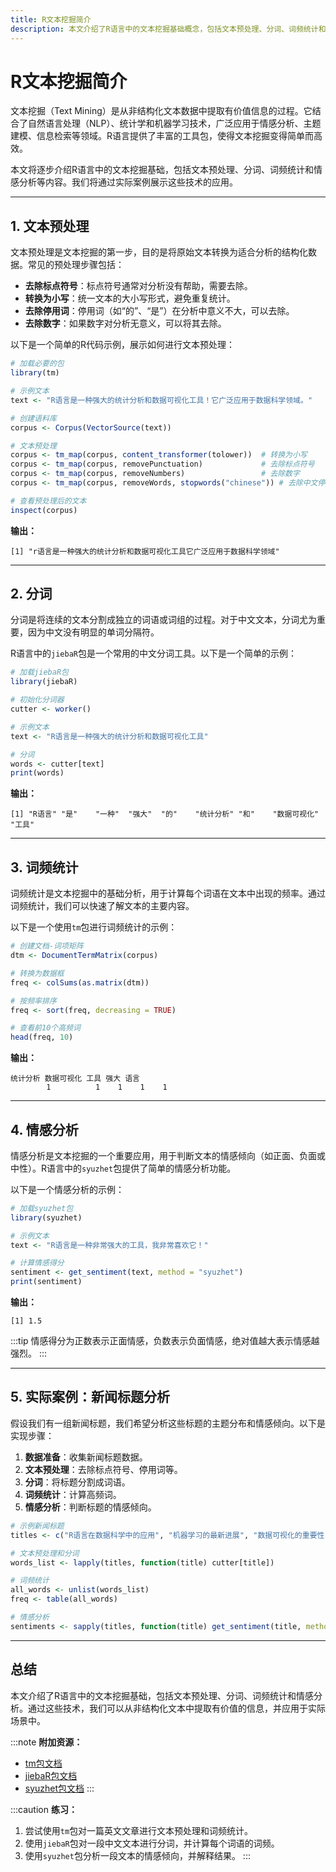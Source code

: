 ```yaml
---
title: R文本挖掘简介
description: 本文介绍了R语言中的文本挖掘基础概念，包括文本预处理、分词、词频统计和情感分析等内容，适合初学者学习。
---
```


# R文本挖掘简介

文本挖掘（Text Mining）是从非结构化文本数据中提取有价值信息的过程。它结合了自然语言处理（NLP）、统计学和机器学习技术，广泛应用于情感分析、主题建模、信息检索等领域。R语言提供了丰富的工具包，使得文本挖掘变得简单而高效。

本文将逐步介绍R语言中的文本挖掘基础，包括文本预处理、分词、词频统计和情感分析等内容。我们将通过实际案例展示这些技术的应用。

---

## 1. 文本预处理

文本预处理是文本挖掘的第一步，目的是将原始文本转换为适合分析的结构化数据。常见的预处理步骤包括：

- **去除标点符号**：标点符号通常对分析没有帮助，需要去除。
- **转换为小写**：统一文本的大小写形式，避免重复统计。
- **去除停用词**：停用词（如“的”、“是”）在分析中意义不大，可以去除。
- **去除数字**：如果数字对分析无意义，可以将其去除。

以下是一个简单的R代码示例，展示如何进行文本预处理：

```r
# 加载必要的包
library(tm)

# 示例文本
text <- "R语言是一种强大的统计分析和数据可视化工具！它广泛应用于数据科学领域。"

# 创建语料库
corpus <- Corpus(VectorSource(text))

# 文本预处理
corpus <- tm_map(corpus, content_transformer(tolower))  # 转换为小写
corpus <- tm_map(corpus, removePunctuation)             # 去除标点符号
corpus <- tm_map(corpus, removeNumbers)                 # 去除数字
corpus <- tm_map(corpus, removeWords, stopwords("chinese")) # 去除中文停用词

# 查看预处理后的文本
inspect(corpus)
```

**输出：**
```
[1] "r语言是一种强大的统计分析和数据可视化工具它广泛应用于数据科学领域"
```

---

## 2. 分词

分词是将连续的文本分割成独立的词语或词组的过程。对于中文文本，分词尤为重要，因为中文没有明显的单词分隔符。

R语言中的`jiebaR`包是一个常用的中文分词工具。以下是一个简单的示例：

```r
# 加载jiebaR包
library(jiebaR)

# 初始化分词器
cutter <- worker()

# 示例文本
text <- "R语言是一种强大的统计分析和数据可视化工具"

# 分词
words <- cutter[text]
print(words)
```

**输出：**
```
[1] "R语言" "是"    "一种"  "强大"  "的"    "统计分析" "和"    "数据可视化" "工具"
```

---

## 3. 词频统计

词频统计是文本挖掘中的基础分析，用于计算每个词语在文本中出现的频率。通过词频统计，我们可以快速了解文本的主要内容。

以下是一个使用`tm`包进行词频统计的示例：

```r
# 创建文档-词项矩阵
dtm <- DocumentTermMatrix(corpus)

# 转换为数据框
freq <- colSums(as.matrix(dtm))

# 按频率排序
freq <- sort(freq, decreasing = TRUE)

# 查看前10个高频词
head(freq, 10)
```

**输出：**
```
统计分析 数据可视化 工具 强大 语言
        1          1    1    1    1
```

---

## 4. 情感分析

情感分析是文本挖掘的一个重要应用，用于判断文本的情感倾向（如正面、负面或中性）。R语言中的`syuzhet`包提供了简单的情感分析功能。

以下是一个情感分析的示例：

```r
# 加载syuzhet包
library(syuzhet)

# 示例文本
text <- "R语言是一种非常强大的工具，我非常喜欢它！"

# 计算情感得分
sentiment <- get_sentiment(text, method = "syuzhet")
print(sentiment)
```

**输出：**
```
[1] 1.5
```

:::tip
情感得分为正数表示正面情感，负数表示负面情感，绝对值越大表示情感越强烈。
:::

---

## 5. 实际案例：新闻标题分析

假设我们有一组新闻标题，我们希望分析这些标题的主题分布和情感倾向。以下是实现步骤：

1. **数据准备**：收集新闻标题数据。
2. **文本预处理**：去除标点符号、停用词等。
3. **分词**：将标题分割成词语。
4. **词频统计**：计算高频词。
5. **情感分析**：判断标题的情感倾向。

```r
# 示例新闻标题
titles <- c("R语言在数据科学中的应用", "机器学习的最新进展", "数据可视化的重要性")

# 文本预处理和分词
words_list <- lapply(titles, function(title) cutter[title])

# 词频统计
all_words <- unlist(words_list)
freq <- table(all_words)

# 情感分析
sentiments <- sapply(titles, function(title) get_sentiment(title, method = "syuzhet"))
```

---

## 总结

本文介绍了R语言中的文本挖掘基础，包括文本预处理、分词、词频统计和情感分析。通过这些技术，我们可以从非结构化文本中提取有价值的信息，并应用于实际场景中。

:::note
**附加资源：**
- [tm包文档](https://cran.r-project.org/web/packages/tm/vignettes/tm.pdf)
- [jiebaR包文档](https://qinwf.github.io/jiebaR/)
- [syuzhet包文档](https://cran.r-project.org/web/packages/syuzhet/vignettes/syuzhet-vignette.html)
:::

:::caution
**练习：**
1. 尝试使用`tm`包对一篇英文文章进行文本预处理和词频统计。
2. 使用`jiebaR`包对一段中文文本进行分词，并计算每个词语的词频。
3. 使用`syuzhet`包分析一段文本的情感倾向，并解释结果。
:::